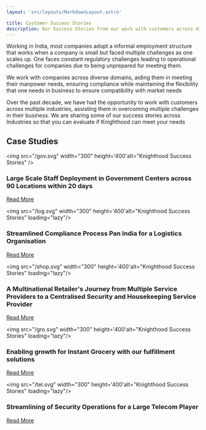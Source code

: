 ```yaml
---
layout: 'src/layouts/MarkdownLayout.astro'

title: Customer Success Stories
description: Our Success Stories from our work with customers across diverse industries
---
```


Working in India, most companies adopt a informal employment structure that works when a company is small but faced multiple challenges as one scales up. 
One faces constant regulatory challenges leading to operational challenges for companies due to being unprepared for meeting them.

We work with companies across diverse domains, aiding them in meeting their manpower needs, ensuring compliance while maintaining the flexibility that one needs in business to ensure compatibility with market needs


Over the past decade, we have had the opportunity to work with customers across multiple industries, assisting them in overcoming multiple challenges in their business. We are sharing some of our success stories across Industries so that you can evaluate if Knighthood can meet your needs


## Case Studies

<div className="lg:grid lg:grid-cols-3 md:grid md:grid-cols-3 grid-cols-3">

<img src="/gov.svg" width="300" height='400'alt="Knighthood Success Stories" />

### Large Scale Staff Deployment in Government Centers across 90 Locations within 20 days

<a href="/case/case2">Read More</a>



  <img src="/log.svg" width="300" height='400'alt="Knighthood Success Stories" loading="lazy"/>
  ### Streamlined Compliance Process Pan India for a Logistics Organisation

  <a href="/case/case1">Read More</a>

  

  <img src="/shop.svg" width="300" height='400'alt="Knighthood Success Stories" loading="lazy"/>

  ### A Multinational Retailer's Journey from Multiple Service Providers to a Centralised Security and Housekeeping Service Provider

  <a href="/case/case4">Read More</a>


  <img src="/gro.svg" width="300" height='400'alt="Knighthood Success Stories" loading="lazy"/>

  ### Enabling growth for Instant Grocery with our fulfillment solutions

  <a href="/case/case5">Read More</a>


  <img src="/tel.svg" width="300" height='400'alt="Knighthood Success Stories" loading="lazy"/>

  ### Streamlining of Security Operations for a Large Telecom Player

  <a href="/case/case3">Read More</a>


</div>









